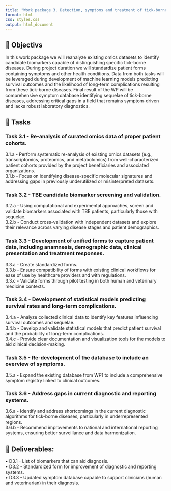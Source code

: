 ```yaml
---
title: "Work package 3. Detection, symptoms and treatment of tick-borne diseases"
format: html
css: styles.css
output: html_document
---
```


## 🎯 Objectivs

In this work package we will reanalyze existing omics datasets to identify candidate biomarkers capable of distinguishing specific tick-borne diseases. During project duration we will standardize patient forms containing symptoms and other health conditions. Data from both tasks will be leveraged during development of machine learning models predicting survival outcomes and the likelihood of long-term complications resulting from these tick-borne diseases. Final result of the WP will be comprehensive symptom database identifying sequelae of tick-borne diseases, addressing critical gaps in a field that remains symptom-driven and lacks robust laboratory diagnostics.

## 🚧 Tasks

### Task 3.1 - Re-analysis of curated omics data of proper patient cohorts.

 3.1.a - Perform systematic re-analysis of existing omics datasets (e.g., transcriptomics, proteomics, and metabolomics) from well-characterized patient cohorts provided by the project beneficiaries and associated organizations.  
 3.1.b - Focus on identifying disease-specific molecular signatures and addressing gaps in previously underutilized or misinterpreted datasets.  

### Task 3.2 - TBE candidate biomarker screening and validation.

 3.2.a - Using computational and experimental approaches, screen and validate biomarkers associated with TBE patients, particularly those with sequelae.  
 3.2.b - Conduct cross-validation with independent datasets and explore their relevance across varying disease stages and patient demographics.  

### Task 3.3 - Development of unified forms to capture patient data, including anamnesis, demographic data, clinical presentation and treatment responses.

 3.3.a - Create standardized forms.  
 3.3.b - Ensure compatibility of forms with existing clinical workflows for ease of use by healthcare providers and with regulations.  
 3.3.c - Validate forms through pilot testing in both human and veterinary medicine contexts.  

### Task 3.4 - Development of statistical models predicting survival rates and long-term complications.

 3.4.a - Analyze collected clinical data to identify key features influencing survival outcomes and sequelae.  
 3.4.b - Develop and validate statistical models that predict patient survival and the probability of long-term complications.  
 3.4.c - Provide clear documentation and visualization tools for the models to aid clinical decision-making.  

### Task 3.5 - Re-development of the database to include an overview of symptoms.

 3.5.a - Expand the existing database from WP1 to include a comprehensive symptom registry linked to clinical outcomes. 

### Task 3.6 - Address gaps in current diagnostic and reporting systems.

 3.6.a - Identify and address shortcomings in the current diagnostic algorithms for tick-borne diseases, particularly in underrepresented regions.  
 3.6.b - Recommend improvements to national and international reporting systems, ensuring better surveillance and data harmonization.  

## 🚚 Deliverables:

•	D3.1 - List of biomarkers that can aid diagnosis.   
•	D3.2 - Standardized form for improvement of diagnostic and reporting systems.  
•	D3.3 - Updated symptom database capable to support clinicians (human and veterinarian) in their diagnosis.
